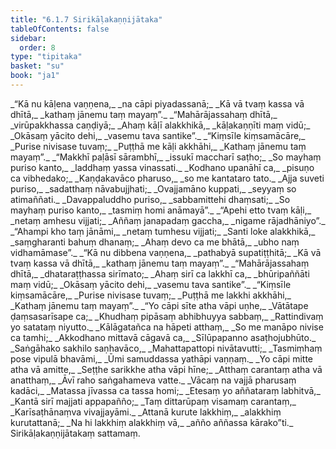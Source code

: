 ```yaml
---
title: "6.1.7 Sirikāḷakaṇṇijātaka"
tableOfContents: false
sidebar:
  order: 8
type: "tipitaka"
basket: "su"
book: "ja1"
---
```



<DynamicBreadcrumb />

<Division number="40" book="ja1" bookNo="22" page="261">

<Paragraph number="1363" type="verses" book="ja1">
_“Kā nu kāḷena vaṇṇena,_  
_na cāpi piyadassanā;_  
_Kā vā tvaṃ kassa vā dhītā,_  
_kathaṃ jānemu taṃ mayaṃ”._  

</Paragraph>

</Division>
<Division number="41" book="ja1" bookNo="22" page="262">

<Paragraph number="1364" type="verses" book="ja1">
_“Mahārājassahaṃ dhītā,_  
_virūpakkhassa caṇḍiyā;_  
_Ahaṃ kāḷī alakkhikā,_  
_kāḷakaṇṇīti maṃ vidū;_  
_Okāsaṃ yācito dehi,_  
_vasemu tava santike”._  

</Paragraph>

</Division>
<Division number="42" book="ja1" bookNo="22" page="262">

<Paragraph number="1365" type="verses" book="ja1">
_“Kiṃsīle kiṃsamācāre,_  
_Purise nivisase tuvaṃ;_  
_Puṭṭhā me kāḷi akkhāhi,_  
_Kathaṃ jānemu taṃ mayaṃ”._  

</Paragraph>

</Division>
<Division number="43" book="ja1" bookNo="22" page="262">

<Paragraph number="1366" type="verses" book="ja1">
_“Makkhī paḷāsī sārambhī,_  
_issukī maccharī saṭho;_  
_So mayhaṃ puriso kanto,_  
_laddhaṃ yassa vinassati._  

</Paragraph>

</Division>
<Division number="44" book="ja1" bookNo="22" page="262">

<Paragraph number="1367" type="verses" book="ja1">
_Kodhano upanāhī ca,_  
_pisuṇo ca vibhedako;_  
_Kaṇḍakavāco pharuso,_  
_so me kantataro tato._  

</Paragraph>

</Division>
<Division number="45" book="ja1" bookNo="22" page="262">

<Paragraph number="1368" type="verses" book="ja1">
_Ajja suveti puriso,_  
_sadatthaṃ nāvabujjhati;_  
_Ovajjamāno kuppati,_  
_seyyaṃ so atimaññati._  

</Paragraph>

</Division>
<Division number="46" book="ja1" bookNo="22" page="262">

<Paragraph number="1369" type="verses" book="ja1">
_Davappaluddho puriso,_  
_sabbamittehi dhaṃsati;_  
_So mayhaṃ puriso kanto,_  
_tasmiṃ homi anāmayā”._  

</Paragraph>

</Division>
<Division number="47" book="ja1" bookNo="22" page="262">

<Paragraph number="1370" type="verses" book="ja1">
_“Apehi etto tvaṃ kāḷi,_  
_netaṃ amhesu vijjati;_  
_Aññaṃ janapadaṃ gaccha,_  
_nigame rājadhāniyo”._  

</Paragraph>

</Division>
<Division number="48" book="ja1" bookNo="22" page="262">

<Paragraph number="1371" type="verses" book="ja1">
_“Ahampi kho taṃ jānāmi,_  
_netaṃ tumhesu vijjati;_  
_Santi loke alakkhikā,_  
_saṃgharanti bahuṃ dhanaṃ;_  
_Ahaṃ devo ca me bhātā,_  
_ubho naṃ vidhamāmase”._  

</Paragraph>

</Division>
<Division number="49" book="ja1" bookNo="22" page="262">

<Paragraph number="1372" type="verses" book="ja1">
_“Kā nu dibbena vaṇṇena,_  
_pathabyā supatiṭṭhitā;_  
_Kā vā tvaṃ kassa vā dhītā,_  
_kathaṃ jānemu taṃ mayaṃ”._  

</Paragraph>

</Division>
<Division number="50" book="ja1" bookNo="22" page="262">

<Paragraph number="1373" type="verses" book="ja1">
_“Mahārājassahaṃ dhītā,_  
_dhataraṭṭhassa sirīmato;_  
_Ahaṃ sirī ca lakkhī ca,_  
_bhūripaññāti maṃ vidū;_  
_Okāsaṃ yācito dehi,_  
_vasemu tava santike”._  

</Paragraph>

</Division>
<Division number="51" book="ja1" bookNo="22" page="262">

<Paragraph number="1374" type="verses" book="ja1">
_“Kiṃsīle kiṃsamācāre,_  
_Purise nivisase tuvaṃ;_  
_Puṭṭhā me lakkhi akkhāhi,_  
_Kathaṃ jānemu taṃ mayaṃ”._  

</Paragraph>

</Division>
<Division number="52" book="ja1" bookNo="22" page="263">

<Paragraph number="1375" type="verses" book="ja1">
_“Yo cāpi sīte atha vāpi uṇhe,_  
_Vātātape ḍaṃsasarīsape ca;_  
_Khudhaṃ pipāsaṃ abhibhuyya sabbaṃ,_  
_Rattindivaṃ yo satataṃ niyutto._  

</Paragraph>

</Division>
<Division number="53" book="ja1" bookNo="22" page="263">

<Paragraph number="1376" type="verses" book="ja1">
_Kālāgatañca na hāpeti atthaṃ,_  
_So me manāpo nivise ca tamhi;_  
_Akkodhano mittavā cāgavā ca,_  
_Sīlūpapanno asaṭhojubhūto._  

</Paragraph>

</Division>
<Division number="54" book="ja1" bookNo="22" page="263">

<Paragraph number="1377" type="verses" book="ja1">
_Saṅgāhako sakhilo saṇhavāco,_  
_Mahattapattopi nivātavutti;_  
_Tasmiṃhaṃ pose vipulā bhavāmi,_  
_Ūmi samuddassa yathāpi vaṇṇaṃ._  

</Paragraph>

</Division>
<Division number="55" book="ja1" bookNo="22" page="263">

<Paragraph number="1378" type="verses" book="ja1">
_Yo cāpi mitte atha vā amitte,_  
_Seṭṭhe sarikkhe atha vāpi hīne;_  
_Atthaṃ carantaṃ atha vā anatthaṃ,_  
_Āvī raho saṅgahameva vatte._  

</Paragraph>

</Division>
<Division number="56" book="ja1" bookNo="22" page="263">

<Paragraph number="1379" type="verses" book="ja1">
_Vācaṃ na vajjā pharusaṃ kadāci,_  
_Matassa jīvassa ca tassa homi;_  
_Etesaṃ yo aññataraṃ labhitvā,_  
_Kantā sirī majjati appapañño;_  
_Taṃ dittarūpaṃ visamaṃ carantaṃ,_  
_Karīsaṭhānaṃva vivajjayāmi._  

</Paragraph>

</Division>
<Division number="57" book="ja1" bookNo="22" page="248">

<Paragraph number="1380" type="verses" book="ja1">
_Attanā kurute lakkhiṃ,_  
_alakkhiṃ kurutattanā;_  
_Na hi lakkhiṃ alakkhiṃ vā,_  
_añño aññassa kārako”ti._  


</Paragraph>
</Division>

<Paragraph number="1381" type="center" book="ja1">
Sirikāḷakaṇṇijātakaṃ sattamaṃ.
</Paragraph>
